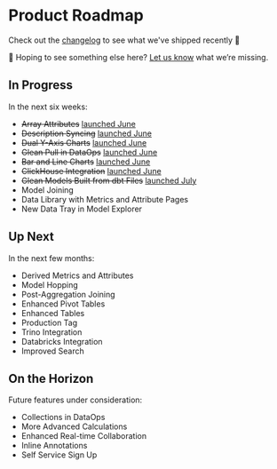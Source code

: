 # Product Roadmap

Check out the [changelog](/changelog) to see what we've shipped recently 🚀 

👀 Hoping to see something else here? [Let us know](malito:support@glean.io) what we’re missing. 

## In Progress

In the next six weeks:

- <del>Array Attributes</del> [launched June](/changelog/2023_06_30#filter-and-group-array-values)
- <del>Description Syncing</del> [launched June](/changelog/2023_06_30#documentation-synced-from-dbt-and-your-warehouse)
- <del>Dual Y-Axis Charts</del> [launched June](/changelog/2023_06_30#bar--line-charts-and-more)
- <del>Glean Pull in DataOps</del> [launched June](/changelog/2023_06_30#improved-dataops-workflow-with-glean-pull)
- <del>Bar and Line Charts</del> [launched June](/changelog/2023_06_30#bar--line-charts-and-more)
- <del>ClickHouse Integration</del> [launched June](/changelog/2023_06_30#-other-updates-blog-posts--more)
- <del>Glean Models Built from dbt Files</del> [launched July](/docs/data-ops/dbt-integration)
- Model Joining
- Data Library with Metrics and Attribute Pages
- New Data Tray in Model Explorer

## Up Next

In the next few months:

- Derived Metrics and Attributes
- Model Hopping
- Post-Aggregation Joining
- Enhanced Pivot Tables
- Enhanced Tables
- Production Tag
- Trino Integration
- Databricks Integration
- Improved Search

## On the Horizon

Future features under consideration:

- Collections in DataOps
- More Advanced Calculations
- Enhanced Real-time Collaboration
- Inline Annotations
- Self Service Sign Up
